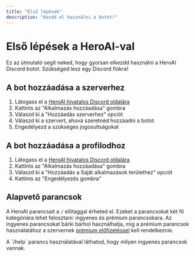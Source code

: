 ```yaml
---
title: "Első lépések"
description: "Kezdd el használni a botot!"
---
```


# Első lépések a HeroAI-val

Ez az útmutató segít neked, hogy gyorsan elkezdd használni a HeroAI Discord botot. Szükséged lesz egy Discord fiókra\!

## A bot hozzáadása a szerverhez

1. Látogass el a [HeroAI hivatalos Discord oldalára](https://discord.com/discovery/applications/1175081259228209174)
2. Kattints az "Alkalmazás hozzáadása" gombra
3. Válaszd ki a "Hozzáadás szerverhez" opciót
4. Válaszd ki a szervert, ahová szeretnéd hozzáadni a botot
5. Engedélyezd a szükséges jogosultságokat

## A bot hozzáadása a profilodhoz

1. Látogass el a [HeroAI hivatalos Discord oldalára](https://discord.com/discovery/applications/1175081259228209174)
2. Kattints az "Alkalmazás hozzáadása" gombra
3. Válaszd ki a "Hozzáadás a Saját alkalmazások területhez" opciót
4. Kattints az "Engedélyezés gombra"

## Alapvető parancsok

A HeroAI parancsait a `/` előtaggal érheted el. Ezeket a parancsokat két fő kategóriára lehet felosztani: ingyenes és prémium parancsokara. Az ingyenes parancsokat bárki bárhol használhatja, míg a prémium parancsok használatához a szervernek [prémium előfizetéssel](/HeroAI/kezdes/premium) kell rendelkeznie.

<Info>
  A `/help` parancs használatával láthatod, hogy milyen ingyenes parancsok vannak.
</Info>